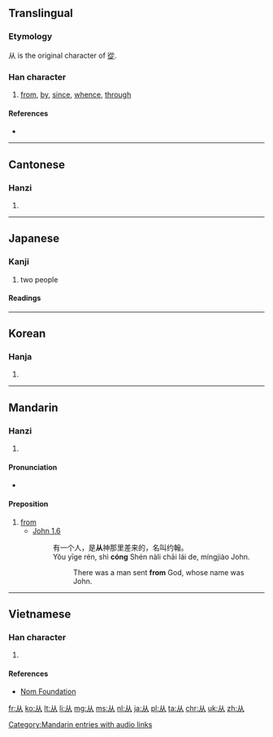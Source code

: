{{also|從|丛|人人}}
==Translingual==
{{stroke order|type=animate}}

===Etymology===
{{Han compound|人|人|c1=s|c2=p|ls=ic}}

从 is the original character of [[從]].

===Han character===
{{Han char|rn=9|rad=人|as=02|sn=4|four=|canj=人人 (OO)|ids=⿰[[人]]人}}

# [[from]], [[by]], [[since]], [[whence]], [[through]]

====References====
* {{Han ref|kx=0092.030|dkj=00362|dj=0195.010|hdz=10105.030|uh=4ECE|ud=20174}}

----

==Cantonese==

===Hanzi===
{{yue-hanzi|jyut=[[cung4]]|y=chung4|tra=從}}

# {{defn|lang=yue|sort=人02}}

----

==Japanese==

===Kanji===
{{ja-kanji|grade=uc|rs=人02}}

# two people

====Readings====
{{ja-readings
|on=[[しょう]] (shō), [[じゅ]] (ju), [[じゅう]] (jū)
|kun=[[したがう]] ([[从う]], shitagau) {{qualifier|rare}}, [[より]] (yori) {{qualifier|rare}}
}}

----

==Korean==

===Hanja===
{{ko-hanja|hangeul=종|rv=jong|mr=chong}}

# {{defn|lang=ko|sort=人02}}

----

==Mandarin==

===Hanzi===
{{cmn-hanzi|tra=從|pin=[[cóng]] ([[cong2]])|wg=ts'ung<sup>2</sup>}}

# {{defn|lang=cmn|sort=人02}}

====Pronunciation====
* {{audio|zh-cóng.ogg|audio|lang=cmn}}

====Preposition====
{{cmn-preposition|s|pin=cóng|pint=cong2|tra=從}}
# [[from]]
#* [http://wordproject.org/multi/bi_en_cn_py.htm John 1.6]
#*: 有一个人，是'''从'''神那里差来的，名叫约翰。
#*: Yǒu yīge rén, shì '''cóng''' Shén nàli chāi lái de, míngjiào John.
#*:: There was a man sent '''from''' God, whose name was John. 

[[Category:Mandarin entries with audio links]]

----

==Vietnamese==

===Han character===
{{vi-hantu|[[tòng]], [[tùng]], [[tụng]]|rs=人02}}

# {{defn|lang=vi|sort=人02}}

====References====
*[http://nomfoundation.org/common/nom_details.php?codepoint=4ece Nom Foundation]

[[fr:从]]
[[ko:从]]
[[lt:从]]
[[li:从]]
[[mg:从]]
[[ms:从]]
[[nl:从]]
[[ja:从]]
[[pl:从]]
[[ta:从]]
[[chr:从]]
[[uk:从]]
[[zh:从]]